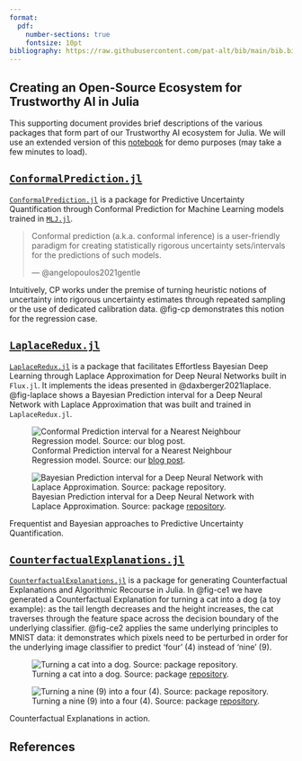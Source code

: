 ```yaml
---
format:
  pdf:
    number-sections: true
    fontsize: 10pt
bibliography: https://raw.githubusercontent.com/pat-alt/bib/main/bib.bib
---
```


## Creating an Open-Source Ecosystem for Trustworthy AI in Julia {-}

This supporting document provides brief descriptions of the various packages that form part of our Trustworthy AI ecosystem for Julia. We will use an extended version of this [notebook](https://mybinder.org/v2/gh/fonsp/pluto-on-binder/v0.19.12?urlpath=pluto/open?url=https%253A%252F%252Fraw.githubusercontent.com%252Fpat-alt%252FConformalPrediction.jl%252Fmain%252Fdocs%252Fpluto%252Fintro.jl) for demo purposes (may take a few minutes to load).

## [`ConformalPrediction.jl`](https://github.com/pat-alt/ConformalPrediction.jl)

[`ConformalPrediction.jl`](https://github.com/pat-alt/ConformalPrediction.jl) is a package for Predictive Uncertainty Quantification through Conformal Prediction for Machine Learning models trained in [`MLJ.jl`](https://alan-turing-institute.github.io/MLJ.jl/dev/).

> Conformal prediction (a.k.a. conformal inference) is a user-friendly paradigm for creating statistically rigorous uncertainty sets/intervals for the predictions of such models.
>
> --- @angelopoulos2021gentle

Intuitively, CP works under the premise of turning heuristic notions of uncertainty into rigorous uncertainty estimates through repeated sampling or the use of dedicated calibration data. @fig-cp demonstrates this notion for the regression case.

## [`LaplaceRedux.jl`](https://github.com/pat-alt/LaplaceRedux.jl)

[`LaplaceRedux.jl`](https://github.com/pat-alt/LaplaceRedux.jl) is a package that facilitates Effortless Bayesian Deep Learning through Laplace Approximation for Deep Neural Networks built in `Flux.jl`. It implements the ideas presented in @daxberger2021laplace. @fig-laplace shows a Bayesian Prediction interval for a Deep Neural Network with Laplace Approximation that was built and trained in `LaplaceRedux.jl`.

::: {#fig-pu layout="[60,-5,40]"}

![Conformal Prediction interval for a Nearest Neighbour Regression model. Source: our [blog post](https://www.paltmeyer.com/blog/posts/conformal-regression/).](cp.png){#fig-cp}

![Bayesian Prediction interval for a Deep Neural Network with Laplace Approximation. Source: package [repository](https://github.com/pat-alt/LaplaceRedux.jl).](laplace.png){#fig-laplace}

Frequentist and Bayesian approaches to Predictive Uncertainty Quantification.
:::

## [`CounterfactualExplanations.jl`](https://github.com/pat-alt/CounterfactualExplanations.jl)

[`CounterfactualExplanations.jl`](https://github.com/pat-alt/CounterfactualExplanations.jl) is a package for generating Counterfactual Explanations and Algorithmic Recourse in Julia. In @fig-ce1 we have generated a Counterfactual Explanation for turning a cat into a dog (a toy example): as the tail length decreases and the height increases, the cat traverses through the feature space across the decision boundary of the underlying classifier. @fig-ce2 applies the same underlying principles to MNIST data: it demonstrates which pixels need to be perturbed in order for the underlying image classifier to predict 'four' (4) instead of 'nine' (9).

::: {#fig-ce layout="[60,-5,40]"}

![Turning a cat into a dog. Source: package [repository](https://github.com/pat-alt/CounterfactualExplanations.jl).](ce2.png){#fig-ce1}

![Turning a nine (9) into a four (4). Source: package [repository](https://github.com/pat-alt/CounterfactualExplanations.jl).](ce.png){#fig-ce2}

Counterfactual Explanations in action.
:::

## References {-}